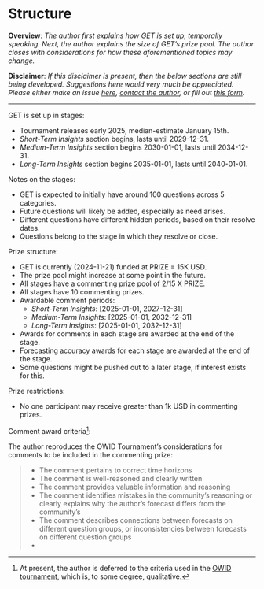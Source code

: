 # Structure

**Overview**: _The author first explains how GET is set up, temporally speaking. Next, the author explains the size of GET's prize pool. The author closes with considerations for how these aforementioned topics may change._

**Disclaimer**: _If this disclaimer is present, then the below sections are still being developed. Suggestions here would very much be appreciated. Please either make an issue [here](https://github.com/AFg6K7h4fhy2/Genetic-Evolution-Tournament/issues/new/choose), [contact the author](https://afg6k7h4fhy2.github.io/Genetic-Evolution-Tournament/front_matter/contact.html), or fill out [this form](https://docs.google.com/forms/d/e/1FAIpQLScarkulrQarQwt_TbZRTO-iAOv9Ki6zzxl4JjDxDBl2T5YqCQ/viewform?usp=sf_link)._

---

GET is set up in stages:

* Tournament releases early 2025, median-estimate January 15th.
* _Short-Term Insights_ section begins, lasts until 2029-12-31.
* _Medium-Term Insights_ section begins 2030-01-01, lasts until 2034-12-31.
* _Long-Term Insights_ section begins 2035-01-01, lasts until 2040-01-01.

Notes on the stages:

* GET is expected to initially have around 100 questions across 5 categories.
* Future questions will likely be added, especially as need arises.
* Different questions have different hidden periods, based on their resolve dates.
* Questions belong to the stage in which they resolve or close.

Prize structure:

* GET is currently (2024-11-21) funded at PRIZE = 15K USD.
* The prize pool might increase at some point in the future.
* All stages have a commenting prize pool of 2/15 X PRIZE.
* All stages have 10 commenting prizes.
* Awardable comment periods:
  * _Short-Term Insights_: [2025-01-01, 2027-12-31]
  * _Medium-Term Insights_: [2025-01-01, 2032-12-31]
  * _Long-Term Insights_: [2025-01-01, 2032-12-31]
* Awards for comments in each stage are awarded at the end of the stage.
* Forecasting accuracy awards for each stage are awarded at the end of the stage.
* Some questions might be pushed out to a later stage, if interest exists for this.

<!-- There exists some possibility that more funding might become available in the future, so percentages are given for prize quantities.

This prize pool is allocated over several categories: {short-term, medium-term, long-term} X {commenting-prize, forecasting-accuracy-prize}.

One purpose of the tournament is to generate scenarios and discussion surrounding futures involving human enhancement via DNA and reproductive technologies; as such, comments supporting this end are incentivized via commenting prizes.

Another purpose of the tournament is to quantify uncertainty on and predict the occurrence of certain milestones in human enhancement via the aforementioned technologies; as such, accurate and truthful forecasting is incentivized via forecasting prizes. -->

<!-- * Short-Term Insights (35% = 5.25K USD)
  * Period: Years 1-5, i.e. 2025-2029
  * Commenting: 10, 0.2K USD prizes
    * Interval: [2025-01-01, 2027-12-31]
  * Forecasting: Questions in [2025, 2030).
    * Interval: [2025-01-01, 2027-12-31]
  * Award-Date: 2030-01-01
* Medium-Term Insights (30% = 4.50K USD)
  * Period: Years 5-10, i.e. 2030-2034
  * Commenting: 10, 0.2K USD prizes
    * Interval: [2025-01-01, 2032-12-31]
  * Forecasting: Questions in [2030, 2040).
    * Interval: [2025-01-01, 2032-12-31]
  * Award-Date: 2035-01-01
* Long-Term Insights (25% = 3.75K USD)
  * Period: Years 10-15, i.e. 2035-2039
  * Commenting: 10, 0.2K USD prizes
    * Interval: [2025-01-01, 2032-12-31]
  * Forecasting: Questions in [2040, 2100)
    * Interval: [2025-01-01, 2032-12-31]
  * Award-Date: 2040-01-01 -->

Prize restrictions:

* No one participant may receive greater than 1k USD in commenting prizes.

Comment award criteria[^comment_criteria]:

The author reproduces the OWID Tournament's considerations for comments to be included in the commenting prize:

> -   The comment pertains to correct time horizons
-   The comment is well-reasoned and clearly written
-   The comment provides valuable information and reasoning
-   The comment identifies mistakes in the community's reasoning or clearly explains why the author's forecast differs from the community's
-   The comment describes connections between forecasts on different question groups, or inconsistencies between forecasts on different question groups
-

[^comment_criteria]: At present, the author is deferred to the criteria used in the [OWID tournament](https://www.metaculus.com/tournament/forecasting-Our-World-in-Data/), which is, to some degree, qualitative.

